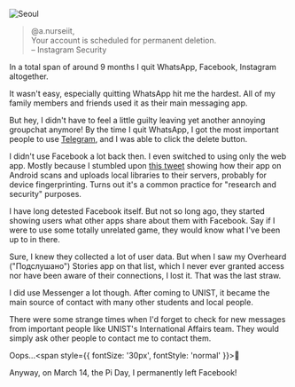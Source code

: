 
<PostInit id="quit-facebook-ecosystem" />

![Seoul](/img/quitFacebookEcosystem-banner.jpg 'Seoul')

> @a.nurseiit, <br/>
> Your account is scheduled for permanent deletion. <br/>
> – Instagram Security

In a total span of around 9 months I quit WhatsApp, Facebook, Instagram altogether.

It wasn't easy, especially quitting WhatsApp hit me the hardest.
All of my family members and friends used it as their main messaging app.

But hey, I didn't have to feel a little guilty leaving yet another annoying groupchat anymore!
By the time I quit WhatsApp, I got the most important people to use [Telegram](https://telegram.org),
and I was able to click the delete button.

I didn't use Facebook a lot back then. I even switched to using only the web app.
Mostly because I stumbled upon [this tweet](https://twitter.com/wongmjane/status/1167463054709334017)
showing how their app on Android scans and uploads local libraries to their servers,
probably for device fingerprinting. Turns out it's a common practice for "research and security"
purposes.

I have long detested Facebook itself. But not so long ago, they started showing
users what other apps share about them with Facebook.
Say if I were to use some totally unrelated game,
they would know what I've been up to in there.

Sure, I knew they collected a lot of user data. But when I saw my Overheard ("Подслушано")
Stories app on that list, which I never ever granted access nor have been aware of their connections,
I lost it. That was the last straw.

I did use Messenger a lot though. After coming to UNIST, it became the main source of contact with
many other students and local people.

There were some strange times when I'd forget to check for new messages from important people
like UNIST's International Affairs team. They would simply ask other people to contact me
to contact them.

Oops...<span style={{ fontSize: '30px', fontStyle: 'normal' }}>🙈</span>

Anyway, on March 14, the Pi Day, I permanently left Facebook!

<ShareButtons id="quit-facebook-ecosystem" />
